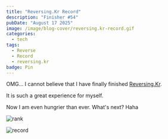 ```yaml
---
title: "Reversing.Kr Record"
description: "Finisher #54"
pubDate: "August 17 2025"
image: /image/blog-cover/reversing.kr-record.gif
categories:
  - tech
tags:
  - Reverse
  - Record
  - reversing.kr
badge: Pin
---
```



OMG... I cannot believe that I have finally finished <a href="http://reversing.kr/index.php" target="_blank">Reversing.Kr</a>.

It is such a great experience for myself.

Now I am even hungrier than ever. What's next? Haha

![rank](/image/reversing.kr-record/rank.png)

![record](/image/reversing.kr-record/record.png)